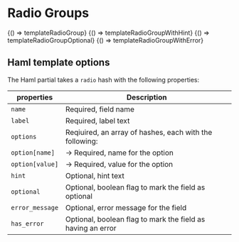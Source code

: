 
<Meta title="Forms/Radio group" />

# Radio Groups


<Preview>
  <Story
    name="Basic"
    parameters={{ docs: { source: { code: templateRadioGroupCode } } }}
  >
    {() => templateRadioGroup}
  </Story>
</Preview>


<Preview>
  <Story
    name="With hint"
    parameters={{ docs: { source: { code: templateRadioGroupWithHintCode } } }}
  >
    {() => templateRadioGroupWithHint}
  </Story>
</Preview>


<Preview>
  <Story
    name="Optional field"
    parameters={{ docs: { source: { code: templateRadioGroupOptionalCode } } }}
  >
    {() => templateRadioGroupOptional}
  </Story>
</Preview>


<Preview>
  <Story
    name="With error"
    parameters={{ docs: { source: { code: templateRadioGroupWithErrorCode } } }}
  >
    {() => templateRadioGroupWithError}
  </Story>
</Preview>

## Haml template options

The Haml partial takes a `radio` hash with the following properties:

| properties      | Description                                                 |
| --------------- | ----------------------------------------------------------- |
| `name`          | Required, field name                                        |
| `label`         | Required, label text                                        |
| `options`       | Reqiuired, an array of hashes, each with the following:     |
| `option[name]`  | &rarr; Required, name for the option                        |
| `option[value]` | &rarr; Required, value for the option                       |
| `hint`          | Optional, hint text                                         |
| `optional`      | Optional, boolean flag to mark the field as optional        |
| `error_message` | Optional, error message for the field                       |
| `has_error`     | Optional, boolean flag to mark the field as having an error |
